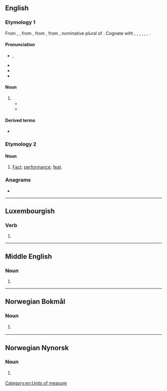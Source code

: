 ==English==

===Etymology 1===
{{root|en|ine-pro|*ped-}}
From {{inh|en|enm|feet}}, {{m|enm|fet}}, from {{inh|en|ang|fēt}}, from {{inh|en|gem-pro|*fōtiz}}, from {{inh|en|ine-pro|*pódes}}, nominative plural of {{m|ine-pro|*pṓds||foot}}. Cognate with {{cog|stq|Fäite|t=feet}}, {{cog|fy|fiet|t=feet}}, {{cog|de|Füße|t=feet}}, {{cog|da|fødder|t=feet}}, {{cog|sv|fötter|t=feet}}, {{cog|fo|føtur|t=feet}}, {{cog|is|fætur|t=feet}}.

====Pronunciation====
* {{enPR|fēt}}, {{IPA|en|/fiːt/}}
* {{audio|en|en-us-feet.ogg|Audio (US)}}
* {{rhymes|en|iːt}}
* {{homophones|en|feat}}

====Noun====
{{head|en|noun form}}

# {{en-irregular plural of|foot|umlaut=1}}
#* {{RQ:Belloc Lowndes Lodger|chapter=II|passage=There was a neat hat-and-umbrella stand, and the stranger's weary '''feet''' fell soft on a good, serviceable dark-red drugget, which matched in colour the flock-paper on the walls.}}
#* {{RQ:Allingham China Governess|chapter=14|passage=Just under the ceiling there were three lunette windows, heavily barred and blacked out in the normal way by centuries of grime. Their bases were on a level with the pavement outside, a narrow way which was several '''feet''' lower than the road behind the house.}}

====Derived terms====
* {{l|en|get cold feet}}

===Etymology 2===

====Noun====
{{en-noun|?}}

# {{lb|en|obsolete}} [[fact|Fact]]; [[performance]]; [[feat]]. <!--Webster 1913-->

===Anagrams===
* {{anagrams|en|a=eeft|ETFE|fete|fête|teef}}

[[Category:en:Units of measure]]

----

==Luxembourgish==

===Verb===
{{head|lb|verb form}}

# {{inflection of|lb|feeën||3|s|pres|ind|;|2|p|pres|ind|;|2|p|imp}}

----

==Middle English==

===Noun===
{{head|enm|noun plural form}}

# {{plural of|enm|fot}}

----

==Norwegian Bokmål==

===Noun===
{{head|nb|noun form|g=n}}

# {{inflection of|nb|fe||def|s}} {{q|Etymology 2}}

----

==Norwegian Nynorsk==

===Noun===
{{head|nn|noun form|g=n}}

# {{inflection of|nn|fe||def|s}} {{q|Etymology 2}}